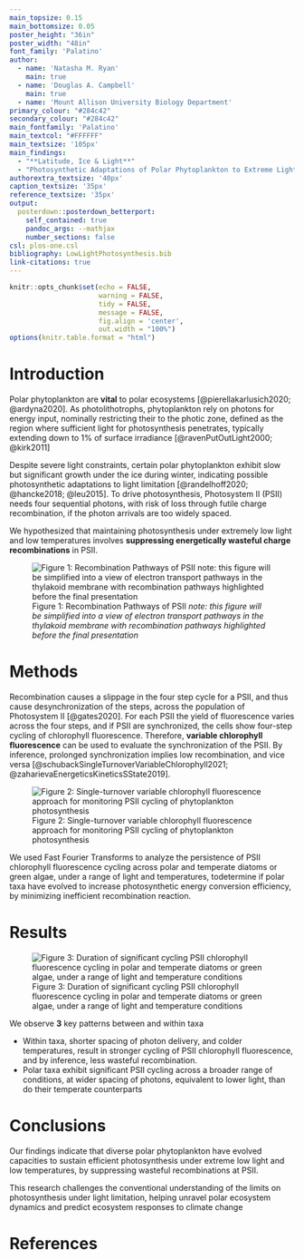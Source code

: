 ```yaml
---
main_topsize: 0.15
main_bottomsize: 0.05
poster_height: "36in"
poster_width: "48in"
font_family: 'Palatino'
author:
  - name: 'Natasha M. Ryan'
    main: true
  - name: 'Douglas A. Campbell'
    main: true
  - name: 'Mount Allison University Biology Department'
primary_colour: "#284c42" 
secondary_colour: "#284c42" 
main_fontfamily: 'Palatino'
main_textcol: "#FFFFFF" 
main_textsize: '105px'
main_findings:
  - "**Latitude, Ice & Light**"
  - "Photosynthetic Adaptations of Polar Phytoplankton to Extreme Light Limitation"
authorextra_textsize: '40px'
caption_textsize: '35px'
reference_textsize: '35px'
output: 
  posterdown::posterdown_betterport:
    self_contained: true
    pandoc_args: --mathjax
    number_sections: false
csl: plos-one.csl
bibliography: LowLightPhotosynthesis.bib
link-citations: true
---
```


```r
knitr::opts_chunk$set(echo = FALSE,
                      warning = FALSE,
                      tidy = FALSE,
                      message = FALSE,
                      fig.align = 'center',
                      out.width = "100%")
options(knitr.table.format = "html") 
```


# Introduction

Polar phytoplankton are **vital** to polar ecosystems [@pierellakarlusich2020; @ardyna2020]. As photolithotrophs, phytoplankton rely on photons for energy input, nominally restricting their to the photic zone, defined as the region where sufficient light for photosynthesis penetrates, typically extending down to 1% of surface irradiance [@ravenPutOutLight2000; @kirk2011]

Despite severe light constraints, certain polar phytoplankton exhibit slow but significant growth under the ice during winter, indicating possible photosynthetic adaptations to light limitation [@randelhoff2020; @hancke2018; @leu2015]. To drive photosynthesis, Photosystem II (PSII) needs four sequential photons, with risk of loss through futile charge recombination, if the photon arrivals are too widely spaced.

We hypothesized that maintaining photosynthesis under extremely low light and low temperatures involves **suppressing energetically wasteful charge recombinations** in PSII.

![Figure 1: Recombination Pathways of PSII *note: this figure will be simplified into a view of electron transport pathways in the thylakoid membrane with recombination pathways highlighted before the final presentation*](figure_recombination.png)

# Methods


Recombination causes a slippage in the four step cycle for a PSII, and thus cause desynchronization of the steps, across the population of Photosystem II [@gates2020].  For each PSII the yield of fluorescence varies across the four steps, and if PSII are synchronized, the cells show four-step cycling of chlorophyll fluorescence. Therefore, **variable chlorophyll fluorescence** can be used to evaluate the synchronization of the PSII.  By inference, prolonged synchronization implies low recombination, and vice versa [@schubackSingleTurnoverVariableChlorophyll2021; @zaharievaEnergeticsKineticsSState2019].  

![Figure 2: Single-turnover variable chlorophyll fluorescence approach for monitoring PSII cycling of phytoplankton photosynthesis](StChlF.png)

We used Fast Fourier Transforms to analyze the persistence of PSII chlorophyll fluorescence cycling across polar and temperate diatoms or green algae,  under a range of light and temperatures, todetermine if polar taxa have evolved to increase photosynthetic energy conversion efficiency, by minimizing inefficient recombination reaction. 

# Results


![Figure 3: Duration of significant cycling PSII chlorophyll fluorescence cycling in polar and temperate diatoms or green algae, under a range of light and temperature conditions](heatmap.png)

We observe **3** key patterns between and within taxa

* Within taxa, shorter spacing of photon delivery, and colder temperatures,  result in stronger cycling of PSII chlorophyll fluorescence, and by inference, less wasteful recombination.
* Polar taxa exhibit significant PSII cycling across a broader range of conditions, at wider spacing of photons, equivalent to lower light, than do their temperate counterparts 

# Conclusions
Our findings indicate that diverse polar phytoplankton have evolved capacities to sustain efficient photosynthesis under extreme low light and low temperatures, by suppressing wasteful recombinations at PSII.

This research challenges the conventional understanding of the limits on photosynthesis under light limitation, helping unravel polar ecosystem dynamics and predict ecosystem responses to climate change

# References

